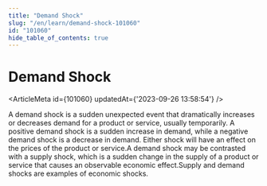 ```yaml
---
title: "Demand Shock"
slug: "/en/learn/demand-shock-101060"
id: "101060"
hide_table_of_contents: true
---
```



# Demand Shock

<ArticleMeta id={101060} updatedAt={'2023-09-26 13:58:54'} />
<div className='border-solid border-b border-t-0 my-4 border-[var(--ifm-color-gray-300)]' />

A demand shock is a sudden unexpected event that dramatically increases or decreases demand for a product or service, usually temporarily. A positive demand shock is a sudden increase in demand, while a negative demand shock is a decrease in demand. Either shock will have an effect on the prices of the product or service.A demand shock may be contrasted with a supply shock, which is a sudden change in the supply of a product or service that causes an observable economic effect.Supply and demand shocks are examples of economic shocks.
